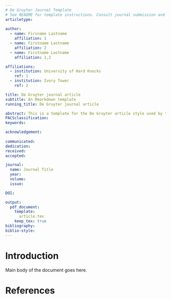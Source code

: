 ```yaml
---
# De Gruyter Journal Template
# See README for template instructions. Consult journal submission and style guidelines.
articletype:
  
author:
  - name: Firsname Lastname
    affiliation: 1
  - name: Firstname Lastname
    affiliation: 2
  - name: Firstname Lastname
    affiliation: 1,2

affiliations:
  - institution: University of Hard Knocks
    ref: 1
  - institution: Ivory Tower
    ref: 2

title: De Gruyter journal article
subtitle: An Rmarkdown template
running_title: De Gruyter journal article

abstract: This is a template for the De Gruyter article style used by the journal _Linguistic Typology_, among many others. Place here an informative abstract of approximately 100-200 words.
PACSclassification:
keywords:

acknowledgement:
  
communicated:
dedication:
received:
accepted:

journal: 
  name: Journal Title
  year:
  volume:
  issue:

DOI:

output: 
  pdf_document:
    template:
      article.tex
    keep_tex: true
bibliography:
biblio-style:
---
```


# Introduction

Main body of the document goes here.

# References {-}

